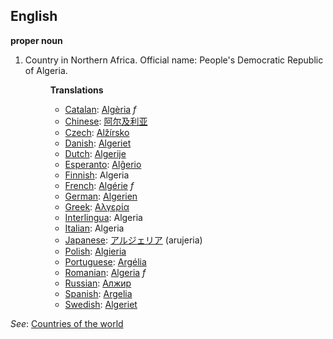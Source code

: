 ==English==

'''proper noun'''

# Country in Northern Africa. Official name: People's Democratic Republic of Algeria.
#:'''Translations'''
#:*[[Catalan]]: [[Algèria]] ''f''
#:*[[Chinese]]: [[阿尔及利亚]]
#:*[[Czech]]: [[Alžírsko]]
#:*[[Danish]]: [[Algeriet]]
#:*[[Dutch]]: [[Algerije]]
#:*[[Esperanto]]: [[Alĝerio]]
#:*[[Finnish]]: Algeria
#:*[[French]]: [[Algérie]] ''f''
#:*[[German]]: [[Algerien]]
#:*[[Greek]]: [[Αλγερία]]
#:*[[Interlingua]]: Algeria
#:*[[Italian]]: Algeria
#:*[[Japanese]]: [[アルジェリア]] (arujeria)
#:*[[Polish]]: [[Algieria]]
#:*[[Portuguese]]: [[Argélia]]
#:*[[Romanian]]: [[Algeria]] ''f''
#:*[[Russian]]: [[Алжир]]
#:*[[Spanish]]: [[Argelia]]
#:*[[Swedish]]: [[Algeriet]]

''See'': [[Countries of the world]]